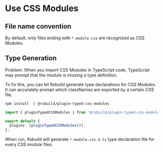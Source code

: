 # Use CSS Modules

## File name convention

By default, only files ending with `*.module.css` are recognized as CSS Modules.


## Type Generation

Problem: When you import CSS Modules in TypeScript code, TypeScript may prompt that the module is missing a type definition.

To fix this, you can let Rsbuild generate type declarations for CSS Modules. It can accurately prompt which classNames are exported by a certain CSS file.

```sh npm2yarn
npm install -D @rsbuild/plugin-typed-css-modules
```

```ts filenane="rsbuild.config.ts"
import { pluginTypedCSSModules } from '@rsbuild/plugin-typed-css-modules';

export default {
  plugins: [pluginTypedCSSModules()],
};
```

When run, Rsbuild will generate `*.module.css.d.ts` type declaration file for every CSS module files.
